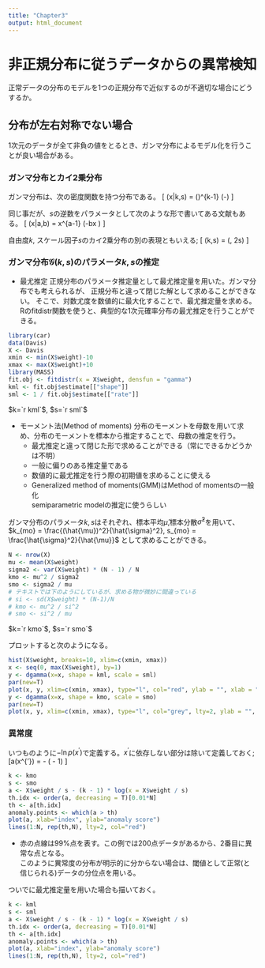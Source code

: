 ```yaml
---
title: "Chapter3"
output: html_document
---
```


# 非正規分布に従うデータからの異常検知

正常データの分布のモデルを1つの正規分布で近似するのが不適切な場合にどうするか。

## 分布が左右対称でない場合  
1次元のデータが全て非負の値をとるとき、ガンマ分布によるモデル化を行うことが良い場合がある。

### ガンマ分布とカイ2乗分布
ガンマ分布は、次の密度関数を持つ分布である。
\[ \mathcal{G}(x|k,s) = \frac{1}{s\mathcal{\Gamma} (k)}\left(\frac{x}{s}\right)^{k-1} \exp\left(-\frac{x}{s}\right) \]

同じ事だが、$s$の逆数をパラメータとして次のような形で書いてある文献もある。
\[ \mathcal{\tilde{G}}(x|a,b) = \frac{b^a}{\mathcal{\Gamma} (a)} x^{a-1} \exp\left(-bx \right) \]

自由度$k$, スケール因子$s$のカイ2乗分布の別の表現ともいえる;
\[ \chi (k,s) = \Gamma(\frac{k}{2}, 2s) \]

### ガンマ分布$\mathcal{G}(k,s)$のパラメータ$k, s$の推定

* 最尤推定
正規分布のパラメータ推定量として最尤推定量を用いた。ガンマ分布でも考えられるが、
正規分布と違って閉じた解として求めることができない。
そこで、対数尤度を数値的に最大化することで、最尤推定量を求める。  
Rのfitdistr関数を使うと、典型的な1次元確率分布の最尤推定を行うことができる。       


```r
library(car)
data(Davis)
X <- Davis
xmin <- min(X$weight)-10
xmax <- max(X$weight)+10
library(MASS)
fit.obj <- fitdistr(x = X$weight, densfun = "gamma")
kml <- fit.obj$estimate[["shape"]]
sml <- 1 / fit.obj$estimate[["rate"]]
```

$k=`r kml`$, $s=`r sml`$

* モーメント法(Method of moments) 
分布のモーメントを母数を用いて求め、分布のモーメントを標本から推定することで、母数の推定を行う。
    + 最尤推定と違って閉じた形で求めることができる（常にできるかどうかは不明）
    + 一般に偏りのある推定量である
    + 数値的に最尤推定を行う際の初期値を求めることに使える
    + Generalized method of moments(GMM)はMethod of momentsの一般化  
      semiparametric modelの推定に使うらしい

ガンマ分布のパラメータ$k,s$はそれぞれ、標本平均$\hat{\mu}$,標本分散$\hat{\sigma}^2$を用いて、
$k_{mo} = \frac{(\hat{\mu})^2}{\hat{\sigma}^2}, s_{mo} = \frac{\hat{\sigma}^2}{\hat{\mu}}$ 
として求めることができる。

```r
N <- nrow(X)
mu <- mean(X$weight)
sigma2 <- var(X$weight) * (N - 1) / N 
kmo <- mu^2 / sigma2
smo <- sigma2 / mu
# テキストでは下のようにしているが、求める物が微妙に間違っている
# si <- sd(X$weight) * (N-1)/N
# kmo <- mu^2 / si^2 
# smo <- si^2 / mu
```

$k=`r kmo`$, $s=`r smo`$

プロットすると次のようになる。

```r
hist(X$weight, breaks=10, xlim=c(xmin, xmax))
x <- seq(0, max(X$weight), by=1)
y <- dgamma(x=x, shape = kml, scale = sml)
par(new=T)
plot(x, y, xlim=c(xmin, xmax), type="l", col="red", ylab = "", xlab = "", axes = F)
y <- dgamma(x=x, shape = kmo, scale = smo)
par(new=T)
plot(x, y, xlim=c(xmin, xmax), type="l", col="grey", lty=2, ylab = "", xlab="", axes = F)
```

### 異常度
いつものように$-\ln p(x^{'})$で定義する。$x^{'}$に依存しない部分は除いて定義しておく;
\[a(x^{'}) = \frac{x^{'}}{\hat{s}} - (\hat{k} - 1)\ln \frac{x^{'}}{\hat{s}} \]  

```r
k <- kmo
s <- smo
a <- X$weight / s - (k - 1) * log(x = X$weight / s)
th.idx <- order(a, decreasing = T)[0.01*N]
th <- a[th.idx]
anomaly.points <- which(a > th)
plot(a, xlab="index", ylab="anomaly score")
lines(1:N, rep(th,N), lty=2, col="red")
```

* 赤の点線は99%点を表す。この例では200点データがあるから、2番目に異常な点となる。  
このように異常度の分布が明示的に分からない場合は、閾値として正常(と信じられる)データの分位点を用いる。

ついでに最尤推定量を用いた場合も描いておく。
```r
k <- kml
s <- sml
a <- X$weight / s - (k - 1) * log(x = X$weight / s)
th.idx <- order(a, decreasing = T)[0.01*N]
th <- a[th.idx]
anomaly.points <- which(a > th)
plot(a, xlab="index", ylab="anomaly score")
lines(1:N, rep(th,N), lty=2, col="red")
```
